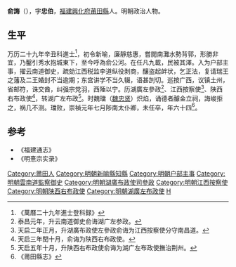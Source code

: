 '''俞誨'''（{{bd|1565年||1628年||catIdx=Y}}），字'''忠伯'''，[[福建|福建]][[興化府|興化府]][[莆田縣|莆田縣]]人。明朝政治人物。

==生平==
万历二十九年辛丑科進士<ref>《萬曆二十九年進士登科録》</ref>，初令新喻，廉靜慈惠，嘗閱南灘水勢背郭，形勝非宜，乃鑿引秀水抱城東下，至今呼為俞公河。在任凡九載，民被其澤。入为户部主事，擢云南道御史，疏劾江西税监李道纵役剥商，釀盗起衅状，乞正法，复请瑞王之藩及二王婚封不当逾期；东宫讲学不当久辍，语甚剀切。巡按广西，议镇土州，省邮符，诛交酋，纠强宗党羽，西陲以宁。历湖廣左參政<ref>泰昌元年，升云南道御史俞诲湖广左参政。</ref>、江西按察使<ref>天启二年正月，升湖廣布政使左參政俞诲为江西按察使分守南昌道。</ref>、陕西右布政使<ref>天启三年閏十月，俞诲为陕西右布政使。</ref>，转湖广左布政<ref>天启五年十月，升陕西右布政使俞诲为湖广左布政使撫治荆州。</ref>。时魏璫（[[魏忠贤|魏忠贤]]）炽焰，诵德者醵金立祠，誨峻拒之，祸几不测。璫败，崇禎元年七月陟南太仆卿，未任卒，年六十四<ref>《莆田縣志》</ref>。

==参考==
{{reflist}}
*《福建通志》
*《明憙宗实录》
{{明朝人物小作品}}
{{萬曆二十九年辛丑科殿試金榜}}
{{DEFAULTSORT:Yu俞}}

[[Category:莆田人|Category:莆田人]]
[[Category:明朝新喻縣知縣|Category:明朝新喻縣知縣]]
[[Category:明朝户部主事|Category:明朝户部主事]]
[[Category:明朝雲南道監察御史|Category:明朝雲南道監察御史]]
[[Category:明朝湖廣布政使司參政|Category:明朝湖廣布政使司參政]]
[[Category:明朝江西按察使|Category:明朝江西按察使]]
[[Category:明朝陕西右布政使|Category:明朝陕西右布政使]]
[[Category:明朝湖廣左布政使|Category:明朝湖廣左布政使]]
[[Category:俞姓|H]]